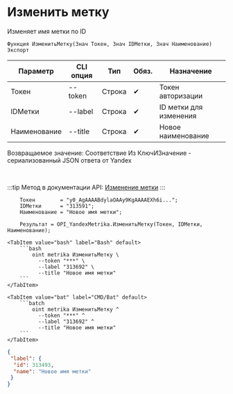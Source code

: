 ﻿---
sidebar_position: 2
---


# Изменить метку
 Изменяет имя метки по ID



`Функция ИзменитьМетку(Знач Токен, Знач IDМетки, Знач Наименование) Экспорт`

  | Параметр | CLI опция | Тип | Обяз. | Назначение |
  |-|-|-|-|-|
  | Токен | --token | Строка | &#x2714; | Токен авторизации |
  | IDМетки | --label | Строка | &#x2714; | ID метки для изменения |
  | Наименование | --title | Строка | &#x2714; | Новое наименование |

  
  Возвращаемое значение:   Соответствие Из КлючИЗначение - сериализованный JSON ответа от Yandex

<br/>

:::tip
Метод в документации API: [Изменение метки](https://yandex.ru/dev/metrika/ru/management/openapi/label/updateLabel)
:::
<br/>


```bsl title="Пример использования для 1С:Предприятие/OneScript"
    Токен        = "y0_AgAAAABdylaOAAy9KgAAAAEXh6i...";
    IDМетки      = "313591";
    Наименование = "Новое имя метки";

    Результат = OPI_YandexMetrika.ИзменитьМетку(Токен, IDМетки, Наименование);
```
    

 <Tabs>
  
    <TabItem value="bash" label="Bash" default>
        ```bash
            oint metrika ИзменитьМетку \
              --token "***" \
              --label "313692" \
              --title "Новое имя метки"
        ```
    </TabItem>
  
    <TabItem value="bat" label="CMD/Bat" default>
        ```batch
            oint metrika ИзменитьМетку ^
              --token "***" ^
              --label "313692" ^
              --title "Новое имя метки"
        ```
    </TabItem>
</Tabs>


```json title="Результат"
{
 "label": {
  "id": 313493,
  "name": "Новое имя метки"
 }
}
```
